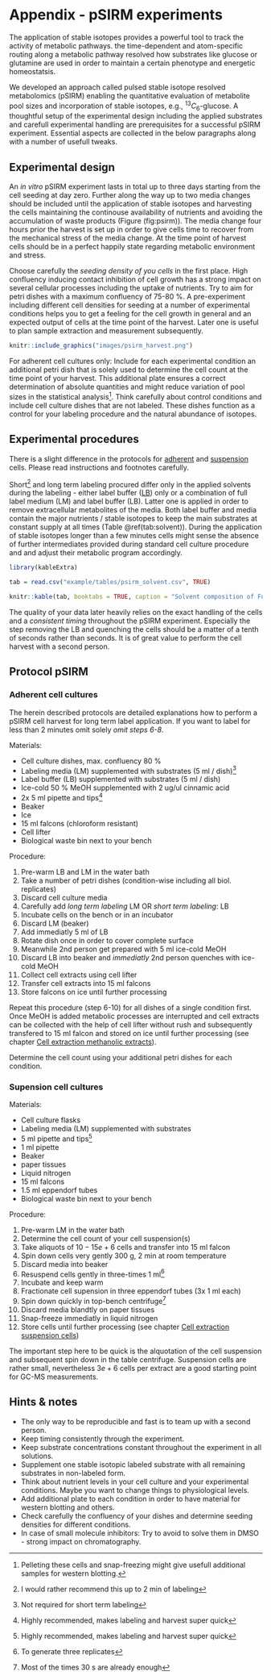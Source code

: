 # Appendix - pSIRM experiments{#psirm}

The application of stable isotopes provides a powerful tool to track the activity of metabolic pathways.
the time-dependent and atom-specific routing along a metabolic pathway resolved how substrates like glucose or glutamine are used in order to maintain a certain phenotype and energetic homeostatsis. 

We developed an approach called pulsed stable isotope resolved metabolomics (pSIRM) enabling the quantitative evaluation of metabolite pool sizes and incorporation of stable isotopes, e.g., $^{13}C_6$-glucose. A thoughtful setup of the experimental design including the applied substrates and carefull experimental handling are prerequisites for a successful pSIRM experiment. Essential aspects are collected in the below paragraphs along with a number of usefull tweaks.

## Experimental design

An *in vitro* pSIRM experiment lasts in total up to three days starting from the cell seeding at day zero. Further along the way up to two media changes should be included until the application of stable isotopes and harvesting the cells maintaining the continouse availability of nutrients and avoiding the accumulation of waste products (Figure \ref(fig:psirm)). The media change four hours prior the harvest is set up in order to give cells time to recover from the mechanical stress of the media change. At the time point of harvest cells should be in a perfect happily state regarding metabolic environment and stress. 

Choose carefully the _seeding density of you cells_ in the first place. High confluency inducing contact inhibition of cell growth has a strong impact on several cellular processes including the uptake of nutrients. Try to aim for petri dishes with a maximum confluency of 75-80 \%. A pre-experiment including different cell densities for seeding at a number of experimental conditions helps you to get a feeling for the cell growth in general and an expected output of cells at the time point of the harvest. Later one is useful to plan sample extraction and measurement subsequently.

```r
knitr::include_graphics("images/psirm_harvest.png")
```

For adherent cell cultures only: Include for each experimental condition an additional petri dish that is solely used to determine the cell count at the time point of your harvest. This additional plate ensures a correct determination of absolute quantities and might reduce variation of pool sizes in the statistical analysis^[Pelleting these cells and snap-freezing might give usefull additional samples for western blotting.]. Think carefully about control conditions and include cell culture dishes that are not labeled. These dishes function as a control for your labeling procedure and the natural abundance of isotopes. 

## Experimental procedures

There is a slight difference in the protocols for [adherent](#psirm:adherent) and [suspension](#psirm:suspension) cells. Please read instructions and footnotes carefully.

Short^[I would rather recommend this up to 2 min of labeling] and long term labeling procured differ only in the applied solvents during the labeling - either label buffer ([LB](#washingbuffer)) only or a combination of full label medium (LM) and label buffer (LB). Latter one is applied in order to remove extracellular metabolites of the media. Both label buffer and media contain the major nutrients / stable isotopes to keep the main substrates at constant supply at all times (Table \@ref(tab:solvent)). During the application of stable isotopes longer than a few minutes cells might sense the absence of further intermediates provided during standard cell culture procedure and and adjust their metabolic program accordingly.

```r
library(kableExtra)

tab = read.csv("example/tables/psirm_solvent.csv", TRUE)

knitr::kable(tab, booktabs = TRUE, caption = "Solvent composition of Full label medium (LM) and label buffer (BF) for a pSIRM experiment labeling with 13C-glucose.")
```

The quality of your data later heavily relies on the exact handling of the cells and a _consistent timing_ throughout the pSIRM experiment. Especially the step removing the LB and quenching the cells should be a matter of a tenth of seconds rather than seconds. It is of great value to perform the cell harvest with a second person.

## Protocol pSIRM
### Adherent cell cultures{#psirm:adherent}

The herein described protocols are detailed explanations how to perform a pSIRM cell harvest for long term label application. 
If you want to label for less than 2 minutes omit solely _omit steps 6-8_. 

Materials:

* Cell culture dishes, max. confluency 80 \%
* Labeling media (LM) supplemented with substrates (5 ml / dish)^[Not required for short term labeling] 
* Label buffer (LB) supplemented with substrates (5 ml / dish) 
* Ice-cold 50 \% MeOH supplemented with 2 ug/ul cinnamic acid
* 2x 5 ml pipette and tips^[Highly recommended, makes labeling and harvest super quick]
* Beaker
* Ice
* 15 ml falcons (chloroform resistant)
* Cell lifter
* Biological waste bin next to your bench

Procedure:

1. Pre-warm LB and LM in the water bath
2. Take a number of petri dishes (condition-wise including all biol. replicates)
3. Discard cell culture media
4. Carefully add _long term labeling_ LM OR _short term labeling_: LB
5. Incubate cells on the bench or in an incubator
6. Discard LM (beaker)
7. Add immediatly 5 ml of LB
8. Rotate dish once in order to cover complete surface
9. Meanwhile 2nd person get prepared with 5 ml ice-cold MeOH
10. Discard LB into beaker and _immediatly_ 2nd person quenches with ice-cold MeOH
11. Collect cell extracts using cell lifter
12. Transfer cell extracts into 15 ml falcons
13. Store falcons on ice until further processing

Repeat this procedure (step 6-10) for all dishes of a single condition first. Once MeOH is added metabolic processes are interrupted and cell extracts can be collected with the help of cell lifter without rush and subsequently transfered to 15 ml falcon and stored on ice until further processing (see chapter [Cell extraction methanolic extracts](#ccextraction_meoh)).

Determine the cell count using your additional petri dishes for each condition. 

### Supension cell cultures{#psirm:suspension}

Materials:

* Cell culture flasks
* Labeling media (LM) supplemented with substrates
* 5 ml pipette and tips^[Highly recommended, makes labeling and harvest super quick]
* 1 ml pipette
* Beaker
* paper tissues
* Liquid nitrogen
* 15 ml falcons
* 1.5 ml eppendorf tubes
* Biological waste bin next to your bench

Procedure:

1. Pre-warm LM in the water bath
2. Determine the cell count of your cell suspension(s)
3. Take aliquots of $10-15e+6$ cells and transfer into 15 ml falcon
4. Spin down cells very gently 300 g, 2 min at room temperature
5. Discard media into beaker
6. Resuspend cells gently in three-times 1 ml^[To generate three replicates]
7. Incubate and keep warm
8. Fractionate cell supension in three eppendorf tubes (3x 1 ml each)
9. Spin down quickly in top-bench centrifuge^[Most of the times 30 s are already enough] 
10. Discard media blandtly on paper tissues
11. Snap-freeze immediatly in liquid nitrogen
12. Store cells until further processing (see chapter [Cell extraction suspension cells](#ccextraction_susp))

The important step here to be quick is the alquotation of the cell suspension and subsequent spin down in the table centrifuge. Suspension cells are rather small, nevertheless $3e+6$ cells per extract are a good starting point for GC-MS measurements.

## Hints \& notes

* The only way to be reproducible and fast is to team up with a second person.
* Keep timing consistently through the experiment.
* Keep substrate concentrations constant throughout the experiment in all solutions.
* Supplement one stable isotopic labeled substrate with all remaining substrates in non-labeled form.
* Think about nutrient levels in your cell culture and your experimental conditions. Maybe you want to change things to physiological levels.
* Add additional plate to each condition in order to have material for western blotting and others.
* Check carefully the confluency of your dishes and determine seeding densities for different conditions.
* In case of small molecule inhibitors: Try to avoid to solve them in DMSO - strong impact on chromatography.
